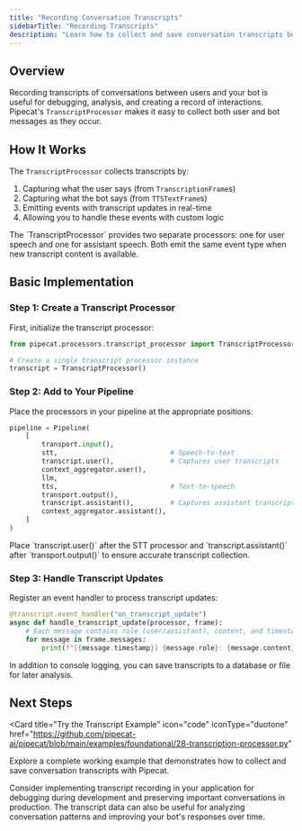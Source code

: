 ```yaml
---
title: "Recording Conversation Transcripts"
sidebarTitle: "Recording Transcripts"
description: "Learn how to collect and save conversation transcripts between users and your bot"
---
```


## Overview

Recording transcripts of conversations between users and your bot is useful for debugging, analysis, and creating a record of interactions. Pipecat's `TranscriptProcessor` makes it easy to collect both user and bot messages as they occur.

## How It Works

The `TranscriptProcessor` collects transcripts by:

1. Capturing what the user says (from `TranscriptionFrame`s)
2. Capturing what the bot says (from `TTSTextFrame`s)
3. Emitting events with transcript updates in real-time
4. Allowing you to handle these events with custom logic

<Note>
  The `TranscriptProcessor` provides two separate processors: one for user
  speech and one for assistant speech. Both emit the same event type when new
  transcript content is available.
</Note>

## Basic Implementation

### Step 1: Create a Transcript Processor

First, initialize the transcript processor:

```python
from pipecat.processors.transcript_processor import TranscriptProcessor

# Create a single transcript processor instance
transcript = TranscriptProcessor()
```

### Step 2: Add to Your Pipeline

Place the processors in your pipeline at the appropriate positions:

```python
pipeline = Pipeline(
    [
        transport.input(),
        stt,                            # Speech-to-text
        transcript.user(),              # Captures user transcripts
        context_aggregator.user(),
        llm,
        tts,                            # Text-to-speech
        transport.output(),
        transcript.assistant(),         # Captures assistant transcripts
        context_aggregator.assistant(),
    ]
)
```

<Note>
  Place `transcript.user()` after the STT processor and `transcript.assistant()`
  after `transport.output()` to ensure accurate transcript collection.
</Note>

### Step 3: Handle Transcript Updates

Register an event handler to process transcript updates:

```python
@transcript.event_handler("on_transcript_update")
async def handle_transcript_update(processor, frame):
    # Each message contains role (user/assistant), content, and timestamp
    for message in frame.messages:
        print(f"[{message.timestamp}] {message.role}: {message.content}")
```

<Tip>
  In addition to console logging, you can save transcripts to a database or file
  for later analysis.
</Tip>

## Next Steps

<Card
  title="Try the Transcript Example"
  icon="code"
  iconType="duotone"
  href="https://github.com/pipecat-ai/pipecat/blob/main/examples/foundational/28-transcription-processor.py"
>
  Explore a complete working example that demonstrates how to collect and save
  conversation transcripts with Pipecat.
</Card>

Consider implementing transcript recording in your application for debugging during development and preserving important conversations in production. The transcript data can also be useful for analyzing conversation patterns and improving your bot's responses over time.
